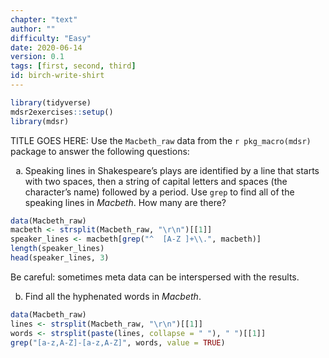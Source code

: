 ```yaml
---
chapter: "text"
author: ""
difficulty: "Easy"
date: 2020-06-14 
version: 0.1
tags: [first, second, third]
id: birch-write-shirt
---
```


```r
library(tidyverse)
mdsr2exercises::setup()
library(mdsr)
```

TITLE GOES HERE: Use the `Macbeth_raw` data from the `r pkg_macro(mdsr)` package to answer the following questions: 


a. Speaking lines in Shakespeare's plays are identified by a line that starts with two spaces, then a string of capital letters and spaces (the character's name) followed by a period. Use `grep` to find all of the speaking lines in *Macbeth*. How many are there? 
 
<!--begin-answer-->
```r
data(Macbeth_raw)
macbeth <- strsplit(Macbeth_raw, "\r\n")[[1]]
speaker_lines <- macbeth[grep("^  [A-Z ]+\\.", macbeth)]
length(speaker_lines)
head(speaker_lines, 3)
```
Be careful: sometimes meta data can be interspersed with the results.
<!--end-answer-->

b.  Find all the hyphenated words in *Macbeth*.

<!--begin-answer-->
```r
data(Macbeth_raw)
lines <- strsplit(Macbeth_raw, "\r\n")[[1]]
words <- strsplit(paste(lines, collapse = " "), " ")[[1]]
grep("[a-z,A-Z]-[a-z,A-Z]", words, value = TRUE)
```
<!--end-answer-->
 
